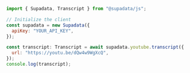 ```js Node
import { Supadata, Transcript } from "@supadata/js";

// Initialize the client
const supadata = new Supadata({
  apiKey: "YOUR_API_KEY",
});

const transcript: Transcript = await supadata.youtube.transcript({
  url: "https://youtu.be/dQw4w9WgXcQ",
});
console.log(transcript);
```
